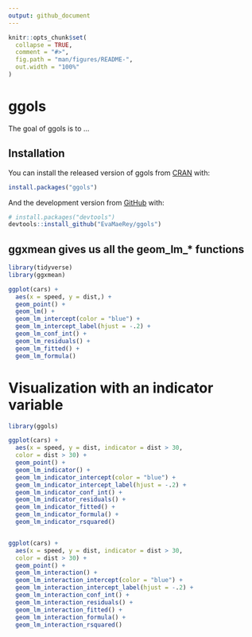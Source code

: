 ```yaml
---
output: github_document
---
```


<!-- README.md is generated from README.Rmd. Please edit that file -->

```r
knitr::opts_chunk$set(
  collapse = TRUE,
  comment = "#>",
  fig.path = "man/figures/README-",
  out.width = "100%"
)
```

# ggols

<!-- badges: start -->
<!-- badges: end -->

The goal of ggols is to ...

## Installation

You can install the released version of ggols from [CRAN](https://CRAN.R-project.org) with:

``` r
install.packages("ggols")
```

And the development version from [GitHub](https://github.com/) with:

``` r
# install.packages("devtools")
devtools::install_github("EvaMaeRey/ggols")
```


## ggxmean gives us all the geom_lm_* functions

```r
library(tidyverse)
library(ggxmean)

ggplot(cars) +
  aes(x = speed, y = dist,) +
  geom_point() +
  geom_lm() +
  geom_lm_intercept(color = "blue") +
  geom_lm_intercept_label(hjust = -.2) +
  geom_lm_conf_int() +
  geom_lm_residuals() +
  geom_lm_fitted() +
  geom_lm_formula()
```

# Visualization with an indicator variable

```r
library(ggols)

ggplot(cars) +
  aes(x = speed, y = dist, indicator = dist > 30,
  color = dist > 30) +
  geom_point() +
  geom_lm_indicator() +
  geom_lm_indicator_intercept(color = "blue") +
  geom_lm_indicator_intercept_label(hjust = -.2) +
  geom_lm_indicator_conf_int() +
  geom_lm_indicator_residuals() +
  geom_lm_indicator_fitted() +
  geom_lm_indicator_formula() +
  geom_lm_indicator_rsquared()


ggplot(cars) +
  aes(x = speed, y = dist, indicator = dist > 30,
  color = dist > 30) +
  geom_point() +
  geom_lm_interaction() +
  geom_lm_interaction_intercept(color = "blue") +
  geom_lm_interaction_intercept_label(hjust = -.2) +
  geom_lm_interaction_conf_int() +
  geom_lm_interaction_residuals() +
  geom_lm_interaction_fitted() +
  geom_lm_interaction_formula() +
  geom_lm_interaction_rsquared()
```
